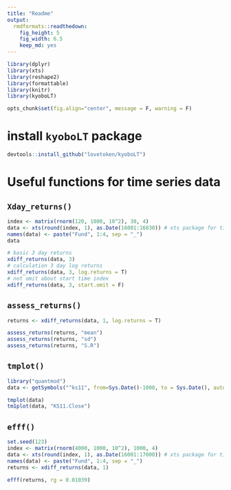 ```yaml
---
title: "Readme"
output:
  rmdformats::readthedown:
    fig_height: 5
    fig_width: 6.5
    keep_md: yes
---
```


```r
library(dplyr)
library(xts)
library(reshape2)
library(formattable)
library(knitr)
library(kyoboLT)

opts_chunk$set(fig.align="center", message = F, warning = F)
```

# install `kyoboLT` package

```r
devtools::install_github("lovetoken/kyoboLT")
```

# Useful functions for time series data

## `Xday_returns()`

```r
index <- matrix(rnorm(120, 1000, 10^2), 30, 4)
data <- xts(round(index, 1), as.Date(16001:16030)) # xts package for time series data
names(data) <- paste("Fund", 1:4, sep = "_")
data

# basic 3 day returns
xdiff_returns(data, 3)
# calculation 3 day log returns
xdiff_returns(data, 3, log.returns = T)
# not omit about start time index
xdiff_returns(data, 3, start.omit = F)
```

## `assess_returns()`

```r
returns <- xdiff_returns(data, 1, log.returns = T)

assess_returns(returns, "mean")
assess_returns(returns, "sd")
assess_returns(returns, "S.R")
```

## `tmplot()`

```r
library("quantmod")
data <- getSymbols("^ks11", from=Sys.Date()-1000, to = Sys.Date(), auto.assign = F)

tmplot(data)
tm1plot(data, "KS11.Close")
```

## `efff()`

```r
set.seed(123)
index <- matrix(rnorm(4000, 1000, 10^2), 1000, 4)
data <- xts(round(index, 1), as.Date(16001:17000)) # xts package for time series data
names(data) <- paste("Fund", 1:4, sep = "_")
returns <- xdiff_returns(data, 1)

efff(returns, rg = 0.01039)
```
